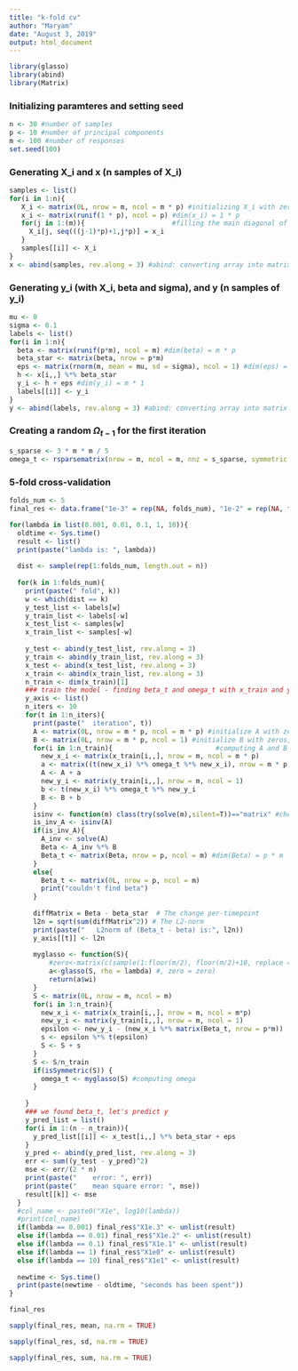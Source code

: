 ```yaml
---
title: "k-fold cv"
author: "Maryam"
date: "August 3, 2019"
output: html_document
---
```


```r
library(glasso)
library(abind)
library(Matrix)
```
### Initializing paramteres and setting seed
```r
n <- 30 #number of samples
p <- 10 #number of principal components
m <- 100 #number of responses
set.seed(100)
```
### Generating X_i and x (n samples of X_i)
```r
samples <- list()
for(i in 1:n){
   X_i <- matrix(0L, nrow = m, ncol = m * p) #initializing X_i with zeros, dim(X_i) = m * mp
   x_i <- matrix(runif(1 * p), ncol = p) #dim(x_i) = 1 * p
   for(j in 1:(m)){                      #filling the main diagonal of X_i with x_i
     X_i[j, seq(((j-1)*p)+1,j*p)] = x_i
   }
   samples[[i]] <- X_i
}
x <- abind(samples, rev.along = 3) #abind: converting array into matrix
```
### Generating y_i (with X_i, beta and sigma), and y (n samples of y_i)
```r
mu <- 0
sigma <- 0.1
labels <- list()
for(i in 1:n){
  beta <- matrix(runif(p*m), ncol = m) #dim(beta) = m * p
  beta_star <- matrix(beta, nrow = p*m) 
  eps <- matrix(rnorm(m, mean = mu, sd = sigma), ncol = 1) #dim(eps) = m * 1
  h <- x[i,,] %*% beta_star
  y_i <- h + eps #dim(y_i) = m * 1
  labels[[i]] <- y_i
}    
y <- abind(labels, rev.along = 3) #abind: converting array into matrix
```
### Creating a random ${\Omega}_{t-1}$ for the first iteration
```r
s_sparse <- 3 * m * m / 5
omega_t <- rsparsematrix(nrow = m, ncol = m, nnz = s_sparse, symmetric = FALSE, rand.x = rnorm)
```
### 5-fold cross-validation
```r
folds_num <- 5
final_res <- data.frame("1e-3" = rep(NA, folds_num), "1e-2" = rep(NA, folds_num), "1e-1" = rep(NA, folds_num), "1e0" = rep(NA, folds_num), "1e1" = rep(NA, folds_num))

for(lambda in list(0.001, 0.01, 0.1, 1, 10)){
  oldtime <- Sys.time()
  result <- list()
  print(paste("lambda is: ", lambda))
  
  dist <- sample(rep(1:folds_num, length.out = n))
  
  for(k in 1:folds_num){
    print(paste(" fold", k))
    w <- which(dist == k)
    y_test_list <- labels[w]
    y_train_list <- labels[-w]
    x_test_list <- samples[w]
    x_train_list <- samples[-w]
    
    y_test <- abind(y_test_list, rev.along = 3)
    y_train <- abind(y_train_list, rev.along = 3)
    x_test <- abind(x_test_list, rev.along = 3)
    x_train <- abind(x_train_list, rev.along = 3)
    n_train <- dim(x_train)[1]
    ### train the model - finding beta_t and omega_t with x_train and y_train
    y_axis <- list()
    n_iters <- 10
    for(t in 1:n_iters){
      print(paste("  iteration", t))
      A <- matrix(0L, nrow = m * p, ncol = m * p) #initialize A with zeros, dim(A) = mp * mp
      B <- matrix(0L, nrow = m * p, ncol = 1) #initialize B with zeros, dim(B) = mp * 1
      for(i in 1:n_train){                          #computing A and B for n samples
        new_x_i <- matrix(x_train[i,,], nrow = m, ncol = m * p)
        a <- matrix((t(new_x_i) %*% omega_t %*% new_x_i), nrow = m * p, ncol = m * p)
        A <- A + a
        new_y_i <- matrix(y_train[i,,], nrow = m, ncol = 1)
        b <- t(new_x_i) %*% omega_t %*% new_y_i
        B <- B + b
      }
      isinv <- function(m) class(try(solve(m),silent=T))=="matrix" #checking if a matrix is invertible 
      is_inv_A <- isinv(A)
      if(is_inv_A){
        A_inv <- solve(A)
        Beta <- A_inv %*% B 
        Beta_t <- matrix(Beta, nrow = p, ncol = m) #dim(Beta) = p * m
      }
      else{
        Beta_t <- matrix(0L, nrow = p, ncol = m)
        print("couldn't find beta")
      }
      
      diffMatrix = Beta - beta_star  # The change per-timepoint
      l2n = sqrt(sum(diffMatrix^2)) # The L2-norm
      print(paste("   L2norm of (Beta_t - beta) is:", l2n))
      y_axis[[t]] <- l2n
      
      myglasso <- function(S){
          #zero<-matrix(c(sample(1:floor(m/2), floor(m/2)+10, replace = TRUE)), ncol=2, byrow=TRUE)
          a<-glasso(S, rho = lambda) #, zero = zero) 
          return(a$wi)
      }
      S <- matrix(0L, nrow = m, ncol = m)
      for(i in 1:n_train){
        new_x_i <- matrix(x_train[i,,], nrow = m, ncol = m*p)
        new_y_i <- matrix(y_train[i,,], nrow = m, ncol = 1)
        epsilon <- new_y_i - (new_x_i %*% matrix(Beta_t, nrow = p*m))
        s <- epsilon %*% t(epsilon)
        S <- S + s
      }
      S <- S/n_train
      if(isSymmetric(S)) {
        omega_t <- myglasso(S) #computing omega 
      }
      
    }
    ### we found beta_t, let's predict y
    y_pred_list = list()
    for(i in 1:(n - n_train)){
      y_pred_list[[i]] <- x_test[i,,] %*% beta_star + eps
    }
    y_pred <- abind(y_pred_list, rev.along = 3)
    err <- sum((y_test - y_pred)^2)
    mse <- err/(2 * n)
    print(paste("    error: ", err))
    print(paste("    mean square error: ", mse))
    result[[k]] <- mse
  }
  #col_name <- paste0("X1e", log10(lambda))
  #print(col_name)
  if(lambda == 0.001) final_res$"X1e.3" <- unlist(result)
  else if(lambda == 0.01) final_res$"X1e.2" <- unlist(result)
  else if(lambda == 0.1) final_res$"X1e.1" <- unlist(result)
  else if(lambda == 1) final_res$"X1e0" <- unlist(result)
  else if(lambda == 10) final_res$"X1e1" <- unlist(result)
  
  newtime <- Sys.time()
  print(paste(newtime - oldtime, "seconds has been spent"))
}
```

```r
final_res
```

```r
sapply(final_res, mean, na.rm = TRUE)
```
```r
sapply(final_res, sd, na.rm = TRUE)
```
```r
sapply(final_res, sum, na.rm = TRUE)
```







